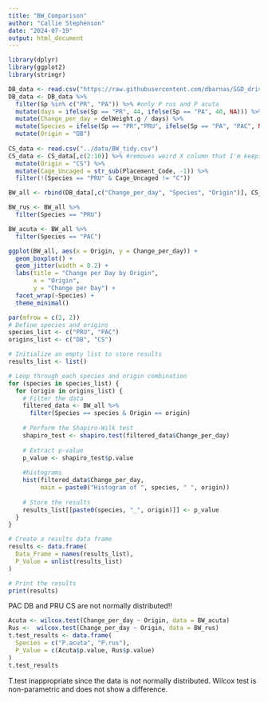 ```yaml
---
title: "BW_Comparison"
author: "Callie Stephenson"
date: "2024-07-19"
output: html_document
---
```


```r
library(dplyr)
library(ggplot2)
library(stringr)
```

```r
DB_data <- read.csv("https://raw.githubusercontent.com/dbarnas/SGD_drives_both_direct_and_indirect_effects_on_organismal_and_community_metabolism_on_coral_reefs/main/Data/Growth/All_Weight_pChange.csv")
DB_data <- DB_data %>% 
  filter(Sp %in% c("PR", "PA")) %>% #only P rus and P acuta
  mutate(days = ifelse(Sp == "PR", 44, ifelse(Sp == "PA", 40, NA))) %>% #adds a colunn for days in the experiment based off DB slack
  mutate(Change_per_day = delWeight.g / days) %>% 
  mutate(Species = ifelse(Sp == "PR","PRU", ifelse(Sp == "PA", "PAC", NA))) %>% 
  mutate(Origin = "DB")
  
CS_data <- read.csv("../data/BW_tidy.csv") 
CS_data <- CS_data[,c(2:10)] %>% #removes weird X column that I'm keeping because code in other sheets filters it out
  mutate(Origin = "CS") %>% 
  mutate(Cage_Uncaged = str_sub(Placement_Code, -1)) %>% 
  filter(!(Species == "PRU" & Cage_Uncaged != "C"))

BW_all <- rbind(DB_data[,c("Change_per_day", "Species", "Origin")], CS_data[,c("Change_per_day", "Species", "Origin")])

BW_rus <- BW_all %>% 
  filter(Species == "PRU")

BW_acuta <- BW_all %>% 
  filter(Species == "PAC")
```

```r
ggplot(BW_all, aes(x = Origin, y = Change_per_day)) +
  geom_boxplot() +
  geom_jitter(width = 0.2) +
  labs(title = "Change per Day by Origin",
       x = "Origin",
       y = "Change per Day") +
  facet_wrap(~Species) +
  theme_minimal()
```

```r
par(mfrow = c(2, 2))
# Define species and origins
species_list <- c("PRU", "PAC")
origins_list <- c("DB", "CS")

# Initialize an empty list to store results
results_list <- list()

# Loop through each species and origin combination
for (species in species_list) {
  for (origin in origins_list) {
    # Filter the data
    filtered_data <- BW_all %>%
      filter(Species == species & Origin == origin)
    
    # Perform the Shapiro-Wilk test
    shapiro_test <- shapiro.test(filtered_data$Change_per_day)
    
    # Extract p-value
    p_value <- shapiro_test$p.value
    
    #histograms
    hist(filtered_data$Change_per_day, 
         main = paste0("Histogram of ", species, " ", origin))
    
    # Store the results
    results_list[[paste0(species, "_", origin)]] <- p_value
  }
}

# Create a results data frame
results <- data.frame(
  Data_Frame = names(results_list),
  P_Value = unlist(results_list)
)

# Print the results
print(results)
```
 PAC DB and PRU CS are not normally distributed!!

```r
Acuta <- wilcox.test(Change_per_day ~ Origin, data = BW_acuta)
Rus <-  wilcox.test(Change_per_day ~ Origin, data = BW_rus)
t.test_results <- data.frame(
  Species = c("P.acuta", "P.rus"),
  P_Value = c(Acuta$p.value, Rus$p.value)
)
t.test_results
```

T.test inappropriate since the data is not normally distributed. Wilcox test is non-parametric and does not show a difference. 
